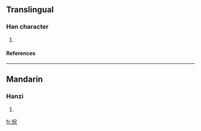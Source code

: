 ==Translingual==
===Han character===
{{Han char|rn=64|rad=手|as=05|sn=8|four=|canj=手口竹山 (QRHU)}}
# {{defn|Han|sort=手05}}
====References====
{{Han ref|kx=0424.120|dkj=11934|dj=0772.070|hdz=31853.020|uh=62C0|ud=25280}}
----
==Mandarin==
===Hanzi===
{{cmn-hanzi|pin=[[chù]] (chu4)|wg=ch'u<sup>4</sup>}}
# {{defn|Mandarin}}

[[fr:拀]]
